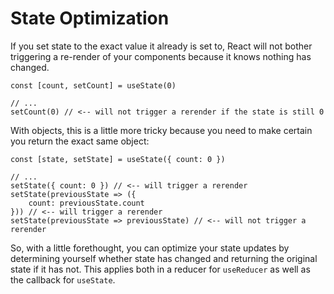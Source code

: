 # State Optimization

If you set state to the exact value it already is set to, React will not bother
triggering a re-render of your components because it knows nothing has changed.

```tsx
const [count, setCount] = useState(0)

// ...
setCount(0) // <-- will not trigger a rerender if the state is still 0
```

With objects, this is a little more tricky because you need to make certain you
return the exact same object:

```tsx
const [state, setState] = useState({ count: 0 })

// ...
setState({ count: 0 }) // <-- will trigger a rerender
setState(previousState => ({
	count: previousState.count
})) // <-- will trigger a rerender
setState(previousState => previousState) // <-- will not trigger a rerender
```

So, with a little forethought, you can optimize your state updates by
determining yourself whether state has changed and returning the original state
if it has not. This applies both in a reducer for `useReducer` as well as the
callback for `useState`.
